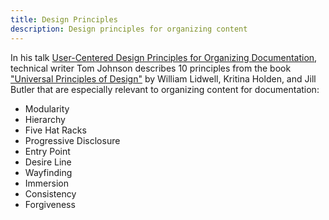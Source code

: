 ```yaml
---
title: Design Principles
description: Design principles for organizing content
---
```



In his talk [User-Centered Design Principles for Organizing Documentation](https://youtu.be/wmuW6OHD5mE?si=NkN-BWgmXBjB9eya&t=316), technical writer Tom Johnson describes 10 principles from the book ["Universal Principles of Design"](https://universalprinciplesofdesign.com/books) by William Lidwell, Kritina Holden, and Jill Butler that are especially relevant to organizing content for documentation:

- Modularity
- Hierarchy
- Five Hat Racks
- Progressive Disclosure
- Entry Point
- Desire Line 
- Wayfinding
- Immersion
- Consistency
- Forgiveness


<YouTube id="https://youtu.be/wmuW6OHD5mE?si=NkN-BWgmXBjB9eya" title="User-Centered Design Principles for Organizing Documentation"/>
